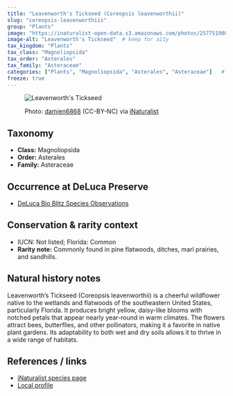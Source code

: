 ```yaml
---
title: "Leavenworth's Tickseed (Coreopsis leavenworthii)"
slug: "coreopsis-leavenworthiis"
group: "Plants"
image: "https://inaturalist-open-data.s3.amazonaws.com/photos/257751908/medium.jpg"       # keep for thumbnails
image-alt: "Leavenworth's Tickseed"  # keep for a11y
tax_kingdom: "Plants"
tax_class: "Magnoliopsida"
tax_order: "Asterales"
tax_family: "Asteraceae"
categories: ["Plants", "Magnoliopsida", "Asterales", "Asteraceae"]   # these drive the chips + filtering
freeze: true
---
```


<figure class="species-figure">

<img src="https://inaturalist-open-data.s3.amazonaws.com/photos/257751908/medium.jpg" alt="Leavenworth's Tickseed" class="species-photo"/>

<figcaption class="photo-credit">

Photo: <a href="https://www.inaturalist.org/people/damien6868">damien6868</a> (CC-BY-NC) via <a href="https://www.inaturalist.org/observations/149567704">iNaturalist</a>

</figcaption>

</figure>

## Taxonomy

-   **Class:** Magnoliopsida
-   **Order:** Asterales
-   **Family:** Asteraceae

## Occurrence at DeLuca Preserve

-   [DeLuca Bio Blitz Species Observations](https://www.inaturalist.org/observations?project_id=191727&subview=table&taxon_id=131152)

## Conservation & rarity context

-   IUCN: Not listed; Florida: Common
-   **Rarity note:**  Commonly found in pine flatwoods, ditches, marl prairies, and sandhills.

## Natural history notes

Leavenworth’s Tickseed (Coreopsis leavenworthii) is a cheerful wildflower native to the wetlands and flatwoods of the southeastern United States, particularly Florida. It produces bright yellow, daisy-like blooms with notched petals that appear nearly year-round in warm climates. The flowers attract bees, butterflies, and other pollinators, making it a favorite in native plant gardens. Its adaptability to both wet and dry soils allows it to thrive in a wide range of habitats.

## References / links

-   [iNaturalist species page](https://www.inaturalist.org/taxa/131152-Coreopsis-leavenworthii)
-   [Local profile](https://www.flawildflowers.org/flower-friday-coreopsis-leavenworthiii/)
